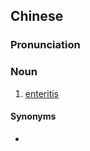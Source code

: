 {{also|小肠炎}}
==Chinese==
{{zh-forms|s=小肠炎|type=21}}

===Pronunciation===
{{zh-pron
|m=xiǎochángyán
|cat=n
}}

===Noun===
{{zh-noun}}

# [[enteritis]]

====Synonyms====
* {{zh-l|腸炎}}

{{zh-cat|Pathology|Diseases}}